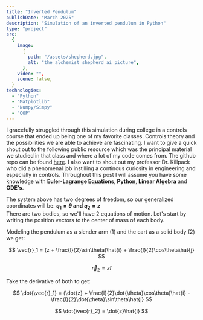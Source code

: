 ```yaml
---
title: "Inverted Pendulum"
publishDate: "March 2025"
description: "Simulation of an inverted pendulum in Python"
type: "project"
src:
  {
    image:
      {
        path: "/assets/shepherd.jpg",
        alt: "the alchemist shepherd ai picture",
      },
    video: "",
    scene: false,
  }
technologies:
  - "Python"
  - "Matplotlib"
  - "Numpy/Simpy"
  - "OOP"
---
```


I gracefully struggled through this simulation during college in a controls course that ended up being one of my favorite classes. Controls theory and the possibilities we are able to achieve are fascinating. I want to give a quick shout out to the following public resource which was the principal material we studied in that class and where a lot of my code comes from. The github repo can be found [here](https://github.com/byu-controlbook/controlbook_public). I also want to shout out my professor Dr. Killpack who did a phenomenal job instilling a continous curiosity in engineering and especially in controls. Throughout this post I will assume you have some knowledge with **Euler-Lagrange Equations**, **Python**, **Linear Algebra** and **ODE's**.

The system above has two degrees of freedom, so our generalized coordinates will be: **$q_1 = \theta$ and $q_2 = z$**  
There are two bodies, so we'll have 2 equations of motion. Let's start by writing the position vectors to the center of mass of each body.

Modeling the pendulum as a slender arm (1) and the cart as a solid body (2) we get:

$$
\vec{r}_1 = (z + \frac{l}{2}\sin\theta)\hat{i} + \frac{l}{2}\cos\theta\hat{j}
$$

$$
\vec{r}_2 = z\hat{i}
$$

Take the derivative of both to get:

$$
\dot{\vec{r}_1} = (\dot{z} + \frac{l}{2}\dot{\theta}\cos\theta)\hat{i} - \frac{l}{2}\dot{\theta}\sin\theta\hat{j}
$$

$$
\dot{\vec{r}_2} = \dot{z}\hat{i}
$$

<WorkInProgress width="50%" />
